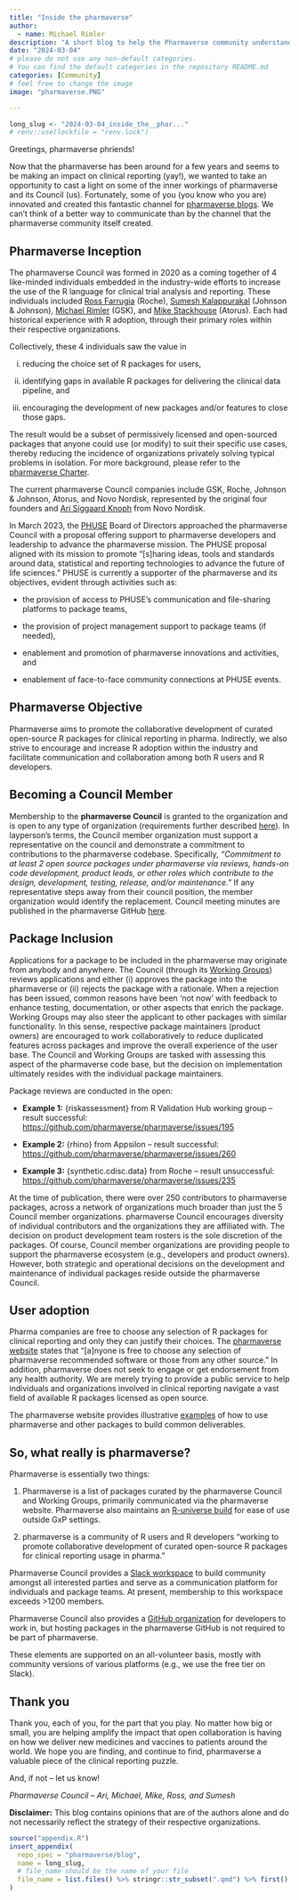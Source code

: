 ```yaml
---
title: "Inside the pharmaverse"
author:
  - name: Michael Rimler
description: "A short blog to help the Pharmaverse community understand how Pharmaverse is governed."
date: "2024-03-04"
# please do not use any non-default categories.
# You can find the default categories in the repository README.md
categories: [Community]
# feel free to change the image
image: "pharmaverse.PNG"

---
```


<!--------------- typical setup ----------------->

```r
long_slug <- "2024-03-04_inside_the__phar..."
# renv::use(lockfile = "renv.lock")
```

<!--------------- post begins here ----------------->

Greetings, pharmaverse phriends!

Now that the pharmaverse has been around for a few years and seems to be making an impact on clinical reporting (yay!), we wanted to take an opportunity to cast a light on some of the inner workings of pharmaverse and its Council (us).
Fortunately, some of you (you know who you are) innovated and created this fantastic channel for [pharmaverse blogs](https://pharmaverse.github.io/blog/).
We can't think of a better way to communicate than by the channel that the pharmaverse community itself created.

## Pharmaverse Inception

The pharmaverse Council was formed in 2020 as a coming together of 4 like-minded individuals embedded in the industry-wide efforts to increase the use of the R language for clinical trial analysis and reporting.
These individuals included [Ross Farrugia](https://www.linkedin.com/in/ross-farrugia-820839204/) (Roche), [Sumesh Kalappurakal](https://www.linkedin.com/in/sumesh-kalappurakal-b8283ab/) (Johnson & Johnson), [Michael Rimler](https://www.linkedin.com/in/michaelrimler/) (GSK), and [Mike Stackhouse](https://www.linkedin.com/in/michael-s-stackhouse/) (Atorus).
Each had historical experience with R adoption, through their primary roles within their respective organizations.

Collectively, these 4 individuals saw the value in

(i) reducing the choice set of R packages for users,

(ii) identifying gaps in available R packages for delivering the clinical data pipeline, and

(iii) encouraging the development of new packages and/or features to close those gaps.

The result would be a subset of permissively licensed and open-sourced packages that anyone could use (or modify) to suit their specific use cases, thereby reducing the incidence of organizations privately solving typical problems in isolation.
For more background, please refer to the [pharmaverse Charter](https://pharmaverse.org/charter/).

The current pharmaverse Council companies include GSK, Roche, Johnson & Johnson, Atorus, and Novo Nordisk, represented by the original four founders and [Ari Siggaard Knoph](https://www.linkedin.com/in/ari-siggaard-knoph-7b852575/) from Novo Nordisk.

In March 2023, the [PHUSE](https://phuse.global/) Board of Directors approached the pharmaverse Council with a proposal offering support to pharmaverse developers and leadership to advance the pharmaverse mission.
The PHUSE proposal aligned with its mission to promote “\[s\]haring ideas, tools and standards around data, statistical and reporting technologies to advance the future of life sciences.” PHUSE is currently a supporter of the pharmaverse and its objectives, evident through activities such as:

-   the provision of access to PHUSE's communication and file-sharing platforms to package teams,

-   the provision of project management support to package teams (if needed),

-   enablement and promotion of pharmaverse innovations and activities, and

-   enablement of face-to-face community connections at PHUSE events.

## Pharmaverse Objective

Pharmaverse aims to promote the collaborative development of curated open-source R packages for clinical reporting in pharma.
Indirectly, we also strive to encourage and increase R adoption within the industry and facilitate communication and collaboration among both R users and R developers.

## Becoming a Council Member

Membership to the **pharmaverse Council** is granted to the organization and is open to any type of organization (requirements further described [here](https://pharmaverse.org/contribute/council/)).
In layperson's terms, the Council member organization must support a representative on the council and demonstrate a commitment to contributions to the pharmaverse codebase.
Specifically, *“Commitment to at least 2 open source packages under pharmaverse via reviews, hands-on code development, product leads, or other roles which contribute to the design, development, testing, release, and/or maintenance.”* If any representative steps away from their council position, the member organization would identify the replacement.
Council meeting minutes are published in the pharmaverse GitHub [here](https://github.com/pharmaverse/pharmaverse/tree/main/static/council%20meeting%20minutes).

## Package Inclusion

Applications for a package to be included in the pharmaverse may originate from anybody and anywhere.
The Council (through its [Working Groups](https://pharmaverse.org/contribute/wg/)) reviews applications and either (i) approves the package into the pharmaverse or (ii) rejects the package with a rationale.
When a rejection has been issued, common reasons have been ‘not now' with feedback to enhance testing, documentation, or other aspects that enrich the package.
Working Groups may also steer the applicant to other packages with similar functionality.
In this sense, respective package maintainers (product owners) are encouraged to work collaboratively to reduce duplicated features across packages and improve the overall experience of the user base.
The Council and Working Groups are tasked with assessing this aspect of the pharmaverse code base, but the decision on implementation ultimately resides with the individual package maintainers.

Package reviews are conducted in the open:

-   **Example 1:** {riskassessment} from R Validation Hub working group – result successful: <https://github.com/pharmaverse/pharmaverse/issues/195>

-   **Example 2:** {rhino} from Appsilon – result successful: <https://github.com/pharmaverse/pharmaverse/issues/260>

-   **Example 3:** {synthetic.cdisc.data} from Roche – result unsuccessful: <https://github.com/pharmaverse/pharmaverse/issues/235>

At the time of publication, there were over 250 contributors to pharmaverse packages, across a network of organizations much broader than just the 5 Council member organizations.
pharmaverse Council encourages diversity of individual contributors and the organizations they are affiliated with.
The decision on product development team rosters is the sole discretion of the packages.
Of course, Council member organizations are providing people to support the pharmaverse ecosystem (e.g., developers and product owners).
However, both strategic and operational decisions on the development and maintenance of individual packages reside outside the pharmaverse Council.

## User adoption

Pharma companies are free to choose any selection of R packages for clinical reporting and only they can justify their choices.
The [pharmaverse website](https://pharmaverse.org/) states that “\[a\]nyone is free to choose any selection of pharmaverse recommended software or those from any other source.” In addition, pharmaverse does not seek to engage or get endorsement from any health authority.
We are merely trying to provide a public service to help individuals and organizations involved in clinical reporting navigate a vast field of available R packages licensed as open source.

The pharmaverse website provides illustrative [examples](https://pharmaverse.github.io/examples/) of how to use pharmaverse and other packages to build common deliverables.

## So, what really is pharmaverse?

Pharmaverse is essentially two things:

1.  Pharmaverse is a list of packages curated by the pharmaverse Council and Working Groups, primarily communicated via the pharmaverse website.
    Pharmaverse also maintains an [R-universe build](https://pharmaverse.r-universe.dev/builds) for ease of use outside GxP settings.

2.  pharmaverse is a community of R users and R developers “working to promote collaborative development of curated open-source R packages for clinical reporting usage in pharma.”

Pharmaverse Council provides a [Slack workspace](https://pharmaverse.slack.com/) to build community amongst all interested parties and serve as a communication platform for individuals and package teams.
At present, membership to this workspace exceeds \>1200 members.

Pharmaverse Council also provides a [GitHub organization](https://github.com/pharmaverse) for developers to work in, but hosting packages in the pharmaverse GitHub is not required to be part of pharmaverse.

These elements are supported on an all-volunteer basis, mostly with community versions of various platforms (e.g., we use the free tier on Slack).

## Thank you

Thank you, each of you, for the part that you play.
No matter how big or small, you are helping amplify the impact that open collaboration is having on how we deliver new medicines and vaccines to patients around the world.
We hope you are finding, and continue to find, pharmaverse a valuable piece of the clinical reporting puzzle.

And, if not – let us know!

*Pharmaverse Council – Ari, Michael, Mike, Ross, and Sumesh*

**Disclaimer:** This blog contains opinions that are of the authors alone and do not necessarily reflect the strategy of their respective organizations.

<!--------------- appendices go here ----------------->

```r
source("appendix.R")
insert_appendix(
  repo_spec = "pharmaverse/blog",
  name = long_slug,
  # file_name should be the name of your file
  file_name = list.files() %>% stringr::str_subset(".qmd") %>% first()
)
```
